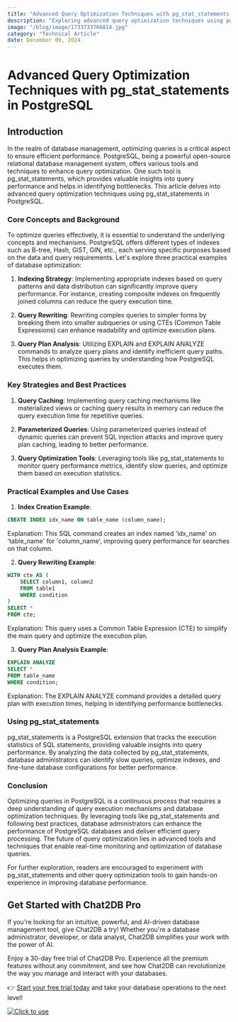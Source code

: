 ```yaml
---
title: "Advanced Query Optimization Techniques with pg_stat_statements in PostgreSQL"
description: "Exploring advanced query optimization techniques using pg_stat_statements in PostgreSQL to improve database performance."
image: "/blog/image/1733733766814.jpg"
category: "Technical Article"
date: December 09, 2024
---
```


# Advanced Query Optimization Techniques with pg_stat_statements in PostgreSQL

## Introduction

In the realm of database management, optimizing queries is a critical aspect to ensure efficient performance. PostgreSQL, being a powerful open-source relational database management system, offers various tools and techniques to enhance query optimization. One such tool is pg_stat_statements, which provides valuable insights into query performance and helps in identifying bottlenecks. This article delves into advanced query optimization techniques using pg_stat_statements in PostgreSQL.

### Core Concepts and Background

To optimize queries effectively, it is essential to understand the underlying concepts and mechanisms. PostgreSQL offers different types of indexes such as B-tree, Hash, GiST, GIN, etc., each serving specific purposes based on the data and query requirements. Let's explore three practical examples of database optimization:

1. **Indexing Strategy**: Implementing appropriate indexes based on query patterns and data distribution can significantly improve query performance. For instance, creating composite indexes on frequently joined columns can reduce the query execution time.

2. **Query Rewriting**: Rewriting complex queries to simpler forms by breaking them into smaller subqueries or using CTEs (Common Table Expressions) can enhance readability and optimize execution plans.

3. **Query Plan Analysis**: Utilizing EXPLAIN and EXPLAIN ANALYZE commands to analyze query plans and identify inefficient query paths. This helps in optimizing queries by understanding how PostgreSQL executes them.

### Key Strategies and Best Practices

1. **Query Caching**: Implementing query caching mechanisms like materialized views or caching query results in memory can reduce the query execution time for repetitive queries.

2. **Parameterized Queries**: Using parameterized queries instead of dynamic queries can prevent SQL injection attacks and improve query plan caching, leading to better performance.

3. **Query Optimization Tools**: Leveraging tools like pg_stat_statements to monitor query performance metrics, identify slow queries, and optimize them based on execution statistics.

### Practical Examples and Use Cases

1. **Index Creation Example**:

```sql
CREATE INDEX idx_name ON table_name (column_name);
```

Explanation: This SQL command creates an index named 'idx_name' on 'table_name' for 'column_name', improving query performance for searches on that column.

2. **Query Rewriting Example**:

```sql
WITH cte AS (
    SELECT column1, column2
    FROM table1
    WHERE condition
)
SELECT *
FROM cte;
```

Explanation: This query uses a Common Table Expression (CTE) to simplify the main query and optimize the execution plan.

3. **Query Plan Analysis Example**:

```sql
EXPLAIN ANALYZE
SELECT *
FROM table_name
WHERE condition;
```

Explanation: The EXPLAIN ANALYZE command provides a detailed query plan with execution times, helping in identifying performance bottlenecks.

### Using pg_stat_statements

pg_stat_statements is a PostgreSQL extension that tracks the execution statistics of SQL statements, providing valuable insights into query performance. By analyzing the data collected by pg_stat_statements, database administrators can identify slow queries, optimize indexes, and fine-tune database configurations for better performance.

### Conclusion

Optimizing queries in PostgreSQL is a continuous process that requires a deep understanding of query execution mechanisms and database optimization techniques. By leveraging tools like pg_stat_statements and following best practices, database administrators can enhance the performance of PostgreSQL databases and deliver efficient query processing. The future of query optimization lies in advanced tools and techniques that enable real-time monitoring and optimization of database queries.

For further exploration, readers are encouraged to experiment with pg_stat_statements and other query optimization tools to gain hands-on experience in improving database performance.

## Get Started with Chat2DB Pro

If you're looking for an intuitive, powerful, and AI-driven database management tool, give Chat2DB a try! Whether you're a database administrator, developer, or data analyst, Chat2DB simplifies your work with the power of AI.

Enjoy a 30-day free trial of Chat2DB Pro. Experience all the premium features without any commitment, and see how Chat2DB can revolutionize the way you manage and interact with your databases.

👉 [Start your free trial today](https://chat2db.ai/pricing) and take your database operations to the next level!


[![Click to use](/image/blog/bg/chat2db.jpg)](https://chat2db.ai/)
